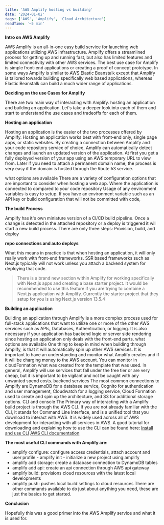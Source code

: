 ```yaml
---
title: 'AWS Amplify hosting vs building'
date: '2024-01-02'
tags: ['AWS', 'Amplify', 'Cloud Architecture']
readTime: '~5 min'
---
```


**Intro on AWS Amplify**

AWS Amplify is an all-in-one easy build service for launching web applications utilizing AWS infrastructure. Amplify offers a streamlined process for getting up and running fast, but also has limited features and limited connectivity with other AWS services. The best use case for Amplify is simple front-end applications or creating a proof of concept prototype. In some ways Amplify is similar to AWS Elastic Beanstalk except that Amplify is tailored towards building specifically web based applications, whereas Elastic Beanstalk can build a much wider range of applications.

**Deciding on the use Cases for Amplify**

There are two main way of interacting with Amplify. hosting an application and building an application. Let's take a deeper look into each of them and start to understand the use cases and tradeoffs for each of them.

**Hosting an application**

Hosting an application is the easier of the two processes offered by Amplify. Hosting an application works best with front-end only, single page apps, or static websites. By creating a connection between Amplify and your code repository service of choice, Amplify can automatically detect changes and launch an updated version of the application. At first you get a fully deployed version of your app using an AWS temporary URL to view from. Later if you need to attach a permanent domain name, the process is very easy if the domain is hosted through the Route 53 service.

what options are available
There are a variety of configuration options that are important to consider when hosting a web app. Where the application is connected to compared to your code repository
Usage of any environment variables is easy to setup. If you have an environment variable such as an API key or build configuration that will not be committed with code,

**The build Process**

Amplify has it's own miniature version of a CI/CD build pipeline. Once a change is detected in the attached repository or a deploy is triggered it will start a new build process. There are only three steps: Provision, build, and deploy

<CustomImage
	src="https://raw.githubusercontent.com/cedaring-xr/blog-content-templates/main/images/amplify-build.png"
	alt="amplify build process"
	priority="true"
/>
**repo connections and auto deploys**

What this means in practice is that when hosting an application, it will only really work with front-end frameworks. SSR based frameworks such as Next.js typically will not work unless you attach a backend system for deploying that code.

> There is a brand new section within Amplify for working specifically with Next.js apps and creating a base starter project. It would be recommended to use this feature if you are trying to combine a Next.js application with Amplify. Currently the starter project that they setup for you is using Next.js version 13.5.4

**Building an application**

Building an application through Amplify is a more complex process used for full-stack applications that want to utilize one or more of the other AWS services such as APIs, Databases, Authentication, or logging. It is also necessary if your application has backend logic or server side rendering since hosting an application only deals with the front-end parts.
what options are available
One thing to keep in mind when building through Amplify, is that it will automatically spin up other AWS services. It is important to have an understanding and monitor what Amplify creates and if it will be charging money to the AWS account. You can monitor in cloudFormation what was created from the template that was used. In general, Amplify will use services that fall under the free tier or are very cheap, but it is important to be vigilant and not be caught with any unwanted spend costs.
backend services
The most common connections to Amplify are DynamoDB for a database service, Cognito for authentication and user management, Cloudwatch for a logging service, Cloud Formation used to create and spin up the architecture, and S3 for additional storage options.
CLI and console
The Primary way of interacting with a Amplify build project is through the AWS CLI. If you are not already familiar with the CLI, it stands for Command Line Interface, and is a unified tool that you download to interact with AWS. It is widely used across all of AWS development for interacting with all services in AWS.
A good tutorial for downloading and explaining how to use the CLI can be found here:
[Install and use CLI](https://cloudacademy.com/blog/how-to-use-aws-cli/)
[AWS CLI documentation](https://docs.aws.amazon.com/cli/latest/userguide/cli-chap-getting-started.html)

**The most useful CLI commands with Amplify are:**

-   amplify configure: configure access credentials, attach account and user profile - amplify init - initialize a new project using amplify
-   amplify add storage: create a database connection to DynamoDB tables
-   amplify add api: create an api connection through AWS api gateway
-   amplify build: provisions cloud resources with the latest local developments
-   amplify push: pushes local build settings to cloud resources
    There are other commands available to do just about anything you need, these are just the basics to get started.

**Conclusion**

Hopefully this was a good primer into the AWS Amplify service and what it is used for.
